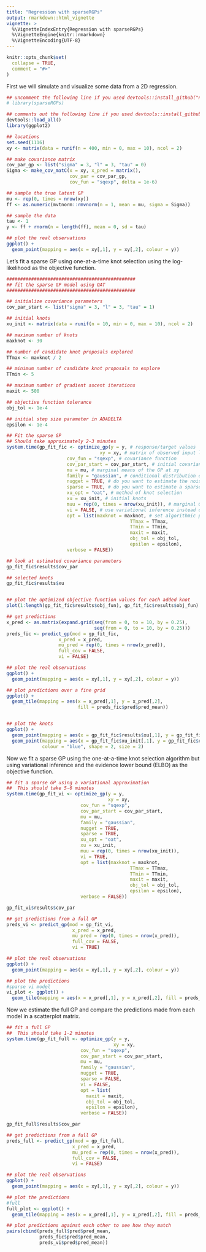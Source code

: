 ```yaml
---
title: "Regression with sparseRGPs"
output: rmarkdown::html_vignette
vignette: >
  %\VignetteIndexEntry{Regression with sparseRGPs}
  %\VignetteEngine{knitr::rmarkdown}
  %\VignetteEncoding{UTF-8}
---
```


```r
knitr::opts_chunk$set(
  collapse = TRUE,
  comment = "#>"
)
```

First we will simulate and visualize some data from a 2D regression.

```r
## uncomment the following line if you used devtools::install_github("nategarton13/sparseRGPs")
# library(sparseRGPs)

## comments out the following line if you used devtools::install_github("nategarton13/sparseRGPs")
devtools::load_all()
library(ggplot2)

## locations
set.seed(1116)
xy <- matrix(data = runif(n = 400, min = 0, max = 10), ncol = 2)

## make covariance matrix
cov_par_gp <- list("sigma" = 3, "l" = 3, "tau" = 0)
Sigma <- make_cov_matC(x = xy, x_pred = matrix(),
                       cov_par = cov_par_gp,
                       cov_fun = "sqexp", delta = 1e-6)

## sample the true latent GP
mu <- rep(0, times = nrow(xy))
ff <- as.numeric(mvtnorm::rmvnorm(n = 1, mean = mu, sigma = Sigma))

## sample the data
tau <- 1
y <- ff + rnorm(n = length(ff), mean = 0, sd = tau)

## plot the real observations
ggplot() +
  geom_point(mapping = aes(x = xy[,1], y = xy[,2], colour = y))
```

Let's fit a sparse GP using one-at-a-time knot selection using the 
log-likelihood as the objective function. 

```r
###############################################
## fit the sparse GP model using OAT
###############################################

## initialize covariance parameters
cov_par_start <- list("sigma" = 3, "l" = 3, "tau" = 1)

## initial knots
xu_init <- matrix(data = runif(n = 10, min = 0, max = 10), ncol = 2)

## maximum number of knots
maxknot <- 30

## number of candidate knot proposals explored
TTmax <- maxknot / 2

## minimum number of candidate knot proposals to explore
TTmin <- 5

## maximum number of gradient ascent iterations
maxit <- 500

## objective function tolerance
obj_tol <- 1e-4

## initial step size parameter in ADADELTA
epsilon <- 1e-4

## Fit the sparse GP
## Should take approximately 2-3 minutes
system.time(gp_fit_fic <- optimize_gp(y = y, # response/target values
                                  xy = xy, # matrix of observed input locations
                      cov_fun = "sqexp", # covariance function
                      cov_par_start = cov_par_start, # initial covariance parameter values
                      mu = mu, # marginal means of the GP at xy
                      family = "gaussian", # conditional distribution of Y|f
                      nugget = TRUE, # do you want to estimate the noise variance/nugget?
                      sparse = TRUE, # do you want to estimate a sparse model?
                      xu_opt = "oat", # method of knot selection
                      xu = xu_init, # initial knots
                      muu = rep(0, times = nrow(xu_init)), # marginal GP means at the knots
                      vi = FALSE, # use variational inference instead of maximum likelihood?
                      opt = list(maxknot = maxknot, # set algorithmic parameters
                                             TTmax = TTmax, 
                                             TTmin = TTmin,
                                             maxit = maxit,
                                             obj_tol = obj_tol,
                                             epsilon = epsilon),
                      verbose = FALSE))

## look at estimated covariance parameters
gp_fit_fic$results$cov_par

## selected knots 
gp_fit_fic$results$xu


## plot the optimized objective function values for each added knot
plot(1:length(gp_fit_fic$results$obj_fun), gp_fit_fic$results$obj_fun)

## get predictions 
x_pred <- as.matrix(expand.grid(seq(from = 0, to = 10, by = 0.25), 
                                seq(from = 0, to = 10, by = 0.25)))
preds_fic <- predict_gp(mod = gp_fit_fic, 
                   x_pred = x_pred, 
                   mu_pred = rep(0, times = nrow(x_pred)), 
                   full_cov = FALSE, 
                   vi = FALSE)

## plot the real observations
ggplot() +
  geom_point(mapping = aes(x = xy[,1], y = xy[,2], colour = y))

## plot predictions over a fine grid
ggplot() +
  geom_tile(mapping = aes(x = x_pred[,1], y = x_pred[,2], 
                          fill = preds_fic$pred$pred_mean))


## plot the knots
ggplot() +
  geom_point(mapping = aes(x = gp_fit_fic$results$xu[,1], y = gp_fit_fic$results$xu[,2])) +
  geom_point(mapping = aes(x = gp_fit_fic$xu_init[,1], y = gp_fit_fic$xu_init[,2]), 
             colour = "blue", shape = 2, size = 2)

```

Now we fit a sparse GP using the one-at-a-time knot selection algorithm but 
using variational inference and the evidence lower 
bound (ELBO) as the objective function.

```r
## fit a sparse GP using a variational approximation
##  This should take 5-6 minutes
system.time(gp_fit_vi <- optimize_gp(y = y, 
                                     xy = xy,
                           cov_fun = "sqexp",
                           cov_par_start = cov_par_start,
                           mu = mu,
                           family = "gaussian",
                           nugget = TRUE,
                           sparse = TRUE,
                           xu_opt = "oat",
                           xu = xu_init,
                           muu = rep(0, times = nrow(xu_init)),
                           vi = TRUE, 
                           opt = list(maxknot = maxknot,
                                             TTmax = TTmax,
                                             TTmin = TTmin,
                                             maxit = maxit,
                                             obj_tol = obj_tol,
                                             epsilon = epsilon),
                           verbose = FALSE))

gp_fit_vi$results$cov_par

## get predictions from a full GP
preds_vi <- predict_gp(mod = gp_fit_vi, 
                        x_pred = x_pred, 
                        mu_pred = rep(0, times = nrow(x_pred)), 
                        full_cov = FALSE, 
                        vi = TRUE)

## plot the real observations
ggplot() +
  geom_point(mapping = aes(x = xy[,1], y = xy[,2], colour = y))

## plot the predictions
#sparse vi model
vi_plot <- ggplot() +
  geom_tile(mapping = aes(x = x_pred[,1], y = x_pred[,2], fill = preds_vi$pred$pred_mean))

```

Now we estimate the full GP and compare the predictions made from each model 
in a scatterplot matrix.

```r
## fit a full GP
##  This should take 1-2 minutes
system.time(gp_fit_full <- optimize_gp(y = y, 
                                       xy = xy,
                           cov_fun = "sqexp",
                           cov_par_start = cov_par_start,
                           mu = mu,
                           family = "gaussian",
                           nugget = TRUE,
                           sparse = FALSE,
                           vi = FALSE, 
                           opt = list(
                             maxit = maxit,
                             obj_tol = obj_tol,
                             epsilon = epsilon),
                           verbose = FALSE))

gp_fit_full$results$cov_par

## get predictions from a full GP
preds_full <- predict_gp(mod = gp_fit_full, 
                        x_pred = x_pred, 
                        mu_pred = rep(0, times = nrow(x_pred)), 
                        full_cov = FALSE, 
                        vi = FALSE)

## plot the real observations
ggplot() +
  geom_point(mapping = aes(x = xy[,1], y = xy[,2], colour = y))

## plot the predictions
#full
full_plot <- ggplot() +
  geom_tile(mapping = aes(x = x_pred[,1], y = x_pred[,2], fill = preds_full$pred$pred_mean))

## plot predictions against each other to see how they match
pairs(cbind(preds_full$pred$pred_mean, 
            preds_fic$pred$pred_mean,
            preds_vi$pred$pred_mean))
```
